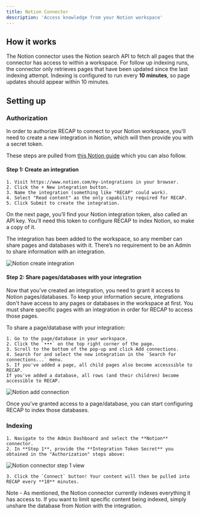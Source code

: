 ```yaml
---
title: Notion Connector
description: 'Access knowledge from your Notion workspace'
---
```


## How it works

The Notion connector uses the Notion search API to fetch all pages that the connector has access to within a workspace.
For follow up indexing runs, the connector only retrieves pages that have been updated since the last indexing attempt.
Indexing is configured to run every **10 minutes**, so page updates should appear within 10 minutes.

## Setting up

### Authorization

In order to authorize RECAP to connect to your Notion workspace, you'll need to create a new integration in 
Notion, which will then provide you with a secret token.

These steps are pulled from [this Notion guide](https://developers.notion.com/docs/create-a-notion-integration)
which you can also follow.

#### Step 1: Create an integration

    1. Visit https://www.notion.com/my-integrations in your browser.
    2. Click the + New integration button.
    3. Name the integration (something like "RECAP" could work).
    4. Select "Read content" as the only capability required for RECAP.
    5. Click Submit to create the integration.

On the next page, you’ll find your Notion integration token, also called an API key. You’ll need this
token to configure RECAP to index Notion, so make a copy of it.

The integration has been added to the workspace, so any member can share pages and databases with it.
There’s no requirement to be an Admin to share information with an integration.

![Notion create integration](/images/connectors/notion/NotionCreateIntegration.gif)

#### Step 2: Share pages/databases with your integration
Now that you’ve created an integration, you need to grant it access to Notion pages/databases.
To keep your information secure, integrations don't have access to any pages or databases in the workspace at first.
You must share specific pages with an integration in order for RECAP to access those pages.

To share a page/database with your integration:

    1. Go to the page/database in your workspace.
    2. Click the `•••` on the top right corner of the page.
    3. Scroll to the bottom of the pop-up and click Add connections.
    4. Search for and select the new integration in the `Search for connections...` menu.
    5. If you've added a page, all child pages also become accesssible to RECAP. 
    If you've added a database, all rows (and their children) become accessible to RECAP.

![Notion add connection](/images/connectors/notion/NotionAddConnector.png)

Once you've granted access to a page/database, you can start configuring RECAP to index those databases.

### Indexing
    1. Navigate to the Admin Dashboard and select the **Notion** connector.
    2. In **Step 1**, provide the **Integration Token Secret** you obtained in the "Authorization" steps above:

![Notion connector step 1 view](/images/connectors/notion/NotionAuth.png)

    3. Click the `Connect` button! Your content will then be pulled into RECAP every **10** minutes.

Note - As mentioned, the Notion connector currently indexes everything it has access to. If you want to
limit specific content being indexed, simply unshare the database from Notion with the integration.
